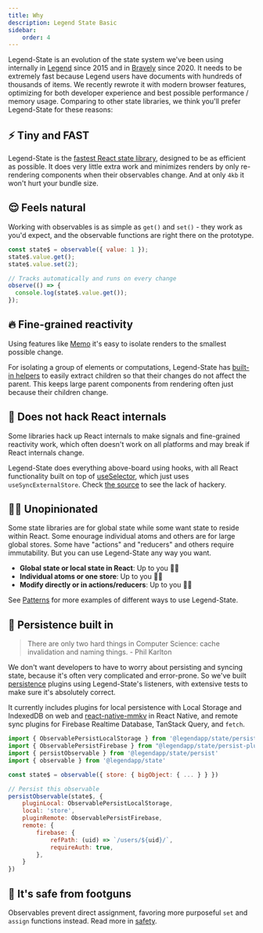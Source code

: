 ```yaml
---
title: Why
description: Legend State Basic
sidebar:
    order: 4
---
```



Legend-State is an evolution of the state system we've been using internally in [Legend](https://www.legendapp.com) since 2015 and in [Bravely](https://www.bravely.io) since 2020. It needs to be extremely fast because Legend users have documents with hundreds of thousands of items. We recently rewrote it with modern browser features, optimizing for both developer experience and best possible performance / memory usage. Comparing to other state libraries, we think you'll prefer Legend-State for these reasons:

## ⚡️ Tiny and FAST

Legend-State is the [fastest React state library](../fast), designed to be as efficient as possible. It does very little extra work and minimizes renders by only re-rendering components when their observables change. And at only `4kb` it won't hurt your bundle size.

## 😌 Feels natural

Working with observables is as simple as `get()` and `set()` - they work as you'd expect, and the observable functions are right there on the prototype.

```jsx
const state$ = observable({ value: 1 });
state$.value.get();
state$.value.set(2);

// Tracks automatically and runs on every change
observe(() => {
  console.log(state$.value.get());
});
```

## 🔥 Fine-grained reactivity

Using features like [Memo](../../react/fine-grained-reactivity#Memo) it's easy to isolate renders to the smallest possible change.

<Primitives />

For isolating a group of elements or computations, Legend-State has [built-in helpers](../../react/fine-grained-reactivity) to easily extract children so that their changes do not affect the parent. This keeps large parent components from rendering often just because their children change.

<MemoArrayExample />

## 👷 Does not hack React internals

Some libraries hack up React internals to make signals and fine-grained reactivity work, which often doesn't work on all platforms and may break if React internals change.

Legend-State does everything above-board using hooks, with all React functionality built on top of [useSelector](../../react/react-api#useselector), which just uses `useSyncExternalStore`. Check [the source](https://github.com/LegendApp/legend-state/blob/main/src/react/useSelector.ts) to see the lack of hackery.

## 🤷‍♀️ Unopinionated

Some state libraries are for global state while some want state to reside within React. Some enourage individual atoms and others are for large global stores. Some have "actions" and "reducers" and others require immutability. But you can use Legend-State any way you want.

- **Global state or local state in React**: Up to you 🤷‍♀️
- **Individual atoms or one store**: Up to you 🤷‍♀️
- **Modify directly or in actions/reducers**: Up to you 🤷‍♀️

See [Patterns](../../guides/patterns) for more examples of different ways to use Legend-State.

## 💾 Persistence built in

> There are only two hard things in Computer Science: cache invalidation and naming things. - Phil Karlton

We don't want developers to have to worry about persisting and syncing state, because it's often very complicated and error-prone. So we've built [persistence](../../guides/persistence) plugins using Legend-State's listeners, with extensive tests to make sure it's absolutely correct.

It currently includes plugins for local persistence with Local Storage and IndexedDB on web and [react-native-mmkv](https://github.com/mrousavy/react-native-mmkv) in React Native, and remote sync plugins for Firebase Realtime Database, TanStack Query, and `fetch`.

```js
import { ObservablePersistLocalStorage } from '@legendapp/state/persist-plugins/local-storage'
import { ObservablePersistFirebase } from "@legendapp/state/persist-plugins/firebase"
import { persistObservable } from '@legendapp/state/persist'
import { observable } from '@legendapp/state'

const state$ = observable({ store: { bigObject: { ... } } })

// Persist this observable
persistObservable(state$, {
    pluginLocal: ObservablePersistLocalStorage,
    local: 'store',
    pluginRemote: ObservablePersistFirebase,
    remote: {
        firebase: {
            refPath: (uid) => `/users/${uid}/`,
            requireAuth: true,
        },
    }
})
```

## 🔫 It's safe from footguns

Observables prevent direct assignment, favoring more purposeful `set` and `assign` functions instead. Read more in [safety](../../usage/observable#safety).
